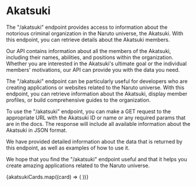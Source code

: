 # Akatsuki


The "/akatsuki" endpoint provides access to information about the notorious criminal organization in the Naruto universe, the Akatsuki. With this endpoint, you can retrieve details about the Akatsuki members.

Our API contains information about all the members of the Akatsuki, including their names, abilities, and positions within the organization. Whether you are interested in the Akatsuki's ultimate goal or the individual members' motivations, our API can provide you with the data you need.

The "/akatsuki" endpoint can be particularly useful for developers who are creating applications or websites related to the Naruto universe. With this endpoint, you can retrieve information about the Akatsuki, display member profiles, or build comprehensive guides to the organization.

To use the "/akatsuki" endpoint, you can make a GET request to the appropriate URL with the Akatsuki ID or name or any required params that are in the docs. The response will include all available information about the Akatsuki in JSON format.

We have provided detailed information about the data that is returned by this endpoint, as well as examples of how to use it.

We hope that you find the "/akatsuki" endpoint useful and that it helps you create amazing applications related to the Naruto universe.

<div className="h-10" />

<Cards>
  {akatsukiCards.map((card) => (
    <Card
      key={`card-${card.href}`}
      title={card.title}
      href={card.href}
    />
))}

</Cards>
